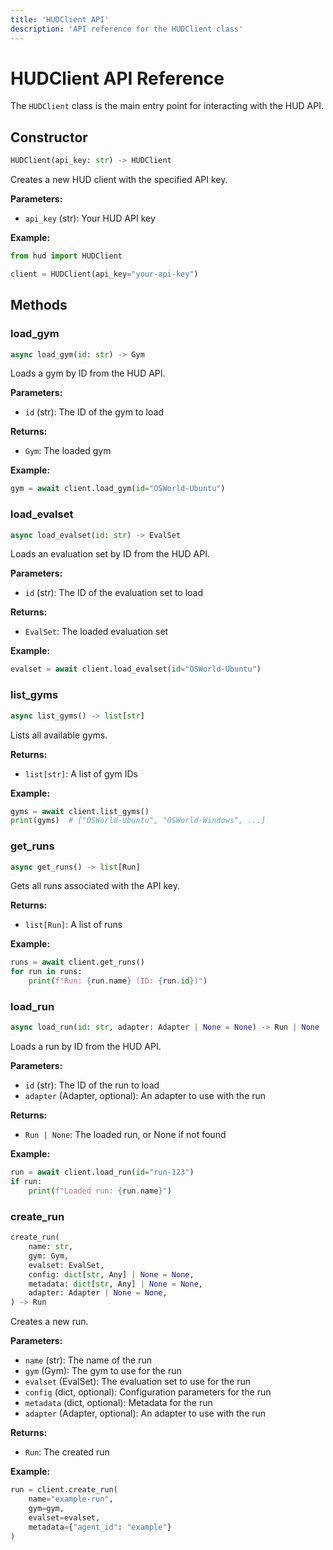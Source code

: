 ```yaml
---
title: 'HUDClient API'
description: 'API reference for the HUDClient class'
---
```


# HUDClient API Reference

The `HUDClient` class is the main entry point for interacting with the HUD API.

## Constructor

```python
HUDClient(api_key: str) -> HUDClient
```

Creates a new HUD client with the specified API key.

**Parameters:**
- `api_key` (str): Your HUD API key

**Example:**
```python
from hud import HUDClient

client = HUDClient(api_key="your-api-key")
```

## Methods

### load_gym

```python
async load_gym(id: str) -> Gym
```

Loads a gym by ID from the HUD API.

**Parameters:**
- `id` (str): The ID of the gym to load

**Returns:**
- `Gym`: The loaded gym

**Example:**
```python
gym = await client.load_gym(id="OSWorld-Ubuntu")
```

### load_evalset

```python
async load_evalset(id: str) -> EvalSet
```

Loads an evaluation set by ID from the HUD API.

**Parameters:**
- `id` (str): The ID of the evaluation set to load

**Returns:**
- `EvalSet`: The loaded evaluation set

**Example:**
```python
evalset = await client.load_evalset(id="OSWorld-Ubuntu")
```

### list_gyms

```python
async list_gyms() -> list[str]
```

Lists all available gyms.

**Returns:**
- `list[str]`: A list of gym IDs

**Example:**
```python
gyms = await client.list_gyms()
print(gyms)  # ["OSWorld-Ubuntu", "OSWorld-Windows", ...]
```

### get_runs

```python
async get_runs() -> list[Run]
```

Gets all runs associated with the API key.

**Returns:**
- `list[Run]`: A list of runs

**Example:**
```python
runs = await client.get_runs()
for run in runs:
    print(f"Run: {run.name} (ID: {run.id})")
```

### load_run

```python
async load_run(id: str, adapter: Adapter | None = None) -> Run | None
```

Loads a run by ID from the HUD API.

**Parameters:**
- `id` (str): The ID of the run to load
- `adapter` (Adapter, optional): An adapter to use with the run

**Returns:**
- `Run | None`: The loaded run, or None if not found

**Example:**
```python
run = await client.load_run(id="run-123")
if run:
    print(f"Loaded run: {run.name}")
```

### create_run

```python
create_run(
    name: str,
    gym: Gym,
    evalset: EvalSet,
    config: dict[str, Any] | None = None,
    metadata: dict[str, Any] | None = None,
    adapter: Adapter | None = None,
) -> Run
```

Creates a new run.

**Parameters:**
- `name` (str): The name of the run
- `gym` (Gym): The gym to use for the run
- `evalset` (EvalSet): The evaluation set to use for the run
- `config` (dict, optional): Configuration parameters for the run
- `metadata` (dict, optional): Metadata for the run
- `adapter` (Adapter, optional): An adapter to use with the run

**Returns:**
- `Run`: The created run

**Example:**
```python
run = client.create_run(
    name="example-run",
    gym=gym,
    evalset=evalset,
    metadata={"agent_id": "example"}
)
``` 
